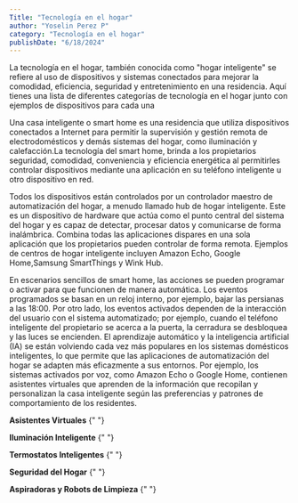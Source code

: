 ```yaml
---
Title: "Tecnología en el hogar"
author: "Yoselin Perez P"
category: "Tecnología en el hogar"
publishDate: "6/18/2024"
---
```


<ImageMDX
  Src="/post/Hogar/hogar_5-8-2024_22599_.jpeg"
  Alt="Review"
  Width={800}
  Height={400}
/>

<Parrafo>

La tecnología en el hogar, también conocida como "hogar inteligente" se refiere al uso de dispositivos y sistemas conectados para mejorar la comodidad, eficiencia, seguridad y entretenimiento en una residencia. Aquí tienes una lista de diferentes categorías de tecnología en el hogar junto con ejemplos de dispositivos para cada una

Una casa inteligente o smart home es una residencia que utiliza dispositivos conectados a Internet para permitir la supervisión y gestión remota de electrodomésticos y demás sistemas del hogar, como iluminación y calefacción.La tecnología del smart home, brinda a los propietarios seguridad, comodidad, conveniencia y eficiencia energética al permitirles controlar dispositivos mediante una aplicación en su teléfono inteligente u otro dispositivo en red.

Todos los dispositivos están controlados por un controlador maestro de automatización del hogar, a menudo llamado hub de hogar inteligente. Este es un dispositivo de hardware que actúa como el punto central del sistema del hogar y es capaz de detectar, procesar datos y comunicarse de forma inalámbrica. Combina todas las aplicaciones dispares en una sola aplicación que los propietarios pueden controlar de forma remota. Ejemplos de centros de hogar inteligente incluyen Amazon Echo, Google Home,Samsung SmartThings y Wink Hub.

En escenarios sencillos de smart home, las acciones se pueden programar o activar para que funcionen de manera automática. Los eventos programados se basan en un reloj interno, por ejemplo, bajar las persianas a las 18:00. Por otro lado, los eventos activados dependen de la interacción del usuario con el sistema automatizado; por ejemplo, cuando el teléfono inteligente del propietario se acerca a la puerta, la cerradura se desbloquea y las luces se encienden. El aprendizaje automático y la inteligencia artificial (IA) se están volviendo cada vez más populares en los sistemas domésticos inteligentes, lo que permite que las aplicaciones de automatización del hogar se adapten más eficazmente a sus entornos. Por ejemplo, los sistemas activados por voz, como Amazon Echo o Google Home, contienen asistentes virtuales que aprenden de la información que recopilan y personalizan la casa inteligente según las preferencias y patrones de comportamiento de los residentes.

</Parrafo>

<SubSeccion> **Asistentes Virtuales** </SubSeccion>{" "}

<ImageMDX
  Src="/post/Hogar/hogar1_5-8-2024_231250_.jpeg"
  Alt="hogar"
  Width={800}
  Height={400}
/>

<SubSeccion> **Iluminación Inteligente** </SubSeccion>{" "}

<ImageMDX
  src="/post/Hogar/hogar2_5-8-2024_231739_.jpeg"
  Alt="hogar"
  Width={800}
  Height={400}
/>

<SubSeccion> **Termostatos Inteligentes** </SubSeccion>{" "}

<ImageMDX
  src="/post/Hogar/hogar3_5-8-2024_231941_.jpeg"
  Alt="hogar"
  Width={800}
  Height={400}
/>

<SubSeccion> **Seguridad del Hogar** </SubSeccion>{" "}

<ImageMDX
  src="/post/Hogar/hogar4_5-8-2024_232147_.jpeg"
  Alt="hogar"
  Width={800}
  Heigh={400}
/>

<SubSeccion> **Aspiradoras y Robots de Limpieza** </SubSeccion>{" "}

<ImageMDX
  src="/post/Hogar/hogar5_5-8-2024_232610_.jpeg"
  Alt="hogar"
  Width={800}
  Height={400}
/>

